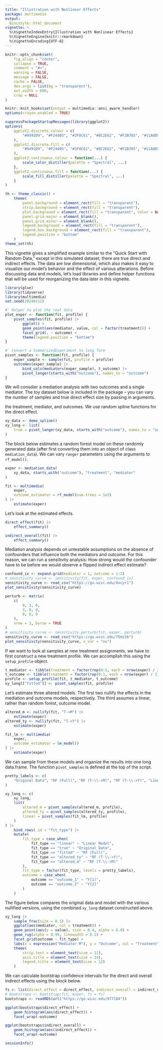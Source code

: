 ```yaml
---
title: "Illustration with Nonlinear Effects"
package: multimedia
output: 
  BiocStyle::html_document
vignette: >
  %\VignetteIndexEntry{Illustration with Nonlinear Effects}
  %\VignetteEngine{knitr::rmarkdown}
  %\VignetteEncoding{UTF-8}
---
```


```r
knitr::opts_chunk$set(
    fig.align = "center",
    collapse = TRUE,
    comment = "#>",
    warning = FALSE,
    message = FALSE,
    cache = FALSE,
    dev.args = list(bg = "transparent"),
    out.width = 600,
    crop = NULL
)

knitr::knit_hooks$set(output = multimedia::ansi_aware_handler)
options(crayon.enabled = TRUE)

suppressPackageStartupMessages(library(ggplot2))
options(
    ggplot2.discrete.colour = c(
        "#9491D9", "#F24405", "#3F8C61", "#8C2E62", "#F2B705", "#11A0D9"
    ),
    ggplot2.discrete.fill = c(
        "#9491D9", "#F24405", "#3F8C61", "#8C2E62", "#F2B705", "#11A0D9"
    ),
    ggplot2.continuous.colour = function(...) {
        scale_color_distiller(palette = "Spectral", ...)
    },
    ggplot2.continuous.fill = function(...) {
        scale_fill_distiller(palette = "Spectral", ...)
    }
)

th <- theme_classic() +
    theme(
        panel.background = element_rect(fill = "transparent"),
        strip.background = element_rect(fill = "transparent"),
        plot.background = element_rect(fill = "transparent", color = NA),
        panel.grid.major = element_blank(),
        panel.grid.minor = element_blank(),
        legend.background = element_rect(fill = "transparent"),
        legend.box.background = element_rect(fill = "transparent"),
        legend.position = "bottom"
    )
theme_set(th)
```

This vignette gives a simplified example similar to the "Quick Start with Random
Data," except in this simulated dataset, there are true direct and indirect
effects. The data are low dimensional, which also makes it easy to visualize our
model's behavior and the effect of various alterations. Before discussing data
and models, let's load libraries and define helper functions that will be used
for reorganizing the data later in this vignette. 

```r
library(glue)
library(tidyverse)
library(multimedia)
set.seed(20240111)

#' Helper to plot the real data
plot_exper <- function(fit, profile) {
    pivot_samples(fit, profile) |>
        ggplot() +
        geom_point(aes(mediator, value, col = factor(treatment))) +
        facet_grid(. ~ outcome) +
        theme(legend.position = "bottom")
}

#' Convert a SummarizedExperiment to long form
pivot_samples <- function(fit, profile) {
    exper_sample <- sample(fit, profile = profile)
    outcomes(exper_sample) |>
        bind_cols(mediators(exper_sample), t_outcome) |>
        pivot_longer(starts_with("outcome"), names_to = "outcome")
}
```

We will consdier a mediation analysis with two outcomes and a single mediator.
The toy dataset below is included in the package -- you can vary the number of
samples and true direct effect size by passing in arguments.

the treatment, mediator, and outcomes. We use
random spline functions for the direct effect.

```r
xy_data <- demo_spline()
xy_long <- list(
    true = pivot_longer(xy_data, starts_with("outcome"), names_to = "outcome")
)
```

The block below estimates a random forest model on these randomly generated data
(after first converting them into an object of class `mediation_data`). We can
vary `ranger` parameters using the arguments to `rf_model()`.

```r
exper <- mediation_data(
    xy_data, starts_with("outcome"), "treatment", "mediator"
)

fit <- multimedia(
    exper,
    outcome_estimator = rf_model(num.trees = 1e3)
) |>
    estimate(exper)
```

Let's look at the estimated effects.

```r
direct_effect(fit) |>
    effect_summary()

indirect_overall(fit) |>
    effect_summary()
```

Mediation analysis depends on untestable assumptions on the absence of
confounders that influence both the mediators and outcome. For this reason, we
can run a sensitivity analysis: How strong would the confounder have to be
before we would observe a flipped indirect effect estimate?

```r
confound_ix <- expand.grid(mediator = 1, outcome = 1:2)
# sensitivity_curve <- sensitivity(fit, exper, confound_ix)
sensitivity_curve <- read_csv("https://go.wisc.edu/0xcyr1")
plot_sensitivity(sensitivity_curve)
```

```r
perturb <- matrix(
    c(
        0, 3, 0,
        3, 0, 0,
        0, 0, 0
    ),
    nrow = 3, byrow = TRUE
)
# sensitivity_curve <- sensitivity_perturb(fit, exper, perturb)
sensitivity_curve <- read_csv("https://go.wisc.edu/75mz1b")
plot_sensitivity(sensitivity_curve, x_var = "nu")
```

If we want to look at samples at new treatment assignments, we have to first
construct a new treatment profile. We can accomplish this using the
`setup_profile` object.

```r
t_mediator <- tibble(treatment = factor(rep(0:1, each = nrow(exper) / 2)))
t_outcome <- tibble(treatment = factor(rep(0:1, each = nrow(exper) / 2)))
profile <- setup_profile(fit, t_mediator, t_outcome)
xy_long[["fitted"]] <- pivot_samples(fit, profile)
```

Let's estimate three altered models. The first two nullify the effects in the
mediation and outcome models, respectively. The third assumes a linear, rather
than random forest, outcome model.

```r
altered_m <- nullify(fit, "T->M") |>
    estimate(exper)
altered_ty <- nullify(fit, "T->Y") |>
    estimate(exper)

fit_lm <- multimedia(
    exper,
    outcome_estimator = lm_model()
) |>
    estimate(exper)
```

We can sample from these models and organize the results into one long
data.frame. The function `pivot_samples` is defined at the top of the script.

```r
pretty_labels <- c(
    "Original Data", "RF (Full)", "RF (T-\\->M)", "RF (T-\\->Y)", "Linear Model"
)

xy_long <- c(
    xy_long,
    list(
        altered_m = pivot_samples(altered_m, profile),
        altered_ty = pivot_samples(altered_ty, profile),
        linear = pivot_samples(fit_lm, profile)
    )
) |>
    bind_rows(.id = "fit_type") |>
    mutate(
        fit_type = case_when(
            fit_type == "linear" ~ "Linear Model",
            fit_type == "true" ~ "Original Data",
            fit_type == "fitted" ~ "RF (Full)",
            fit_type == "altered_ty" ~ "RF (T-\\->Y)",
            fit_type == "altered_m" ~ "RF (T-\\->M)"
        ),
        fit_type = factor(fit_type, levels = pretty_labels),
        outcome = case_when(
            outcome == "outcome_1" ~ "Y[1]",
            outcome == "outcome_2" ~ "Y[2]"
        )
    )
```

The figure below compares the original data and model with the various nullified
versions, using the combined `xy_long` dataset constructed above.

```r
xy_long |>
    sample_frac(size = 0.1) |>
    ggplot(aes(mediator, col = treatment)) +
    geom_point(aes(y = value), size = 0.4, alpha = 0.9) +
    geom_rug(alpha = 0.99, linewidth = 0.1) +
    facet_grid(outcome ~ fit_type) +
    labs(x = expression("Mediator M"), y = "Outcome", col = "Treatment") +
    theme(
        strip.text = element_text(size = 11),
        axis.title = element_text(size = 14),
        legend.title = element_text(size = 12)
    )
```

We can calculate bootstrap confidence intervals for the direct and overall
indirect effects using the block below.

```r
fs <- list(direct_effect = direct_effect, indirect_overall = indirect_overall)
# bootstraps <- bootstrap(fit, exper, fs = fs)
bootstraps <- readRDS(url("https://go.wisc.edu/977l04"))

ggplot(bootstraps$direct_effect) +
    geom_histogram(aes(direct_effect)) +
    facet_wrap(~outcome)

ggplot(bootstraps$indirect_overall) +
    geom_histogram(aes(indirect_effect)) +
    facet_wrap(~outcome)
```

```r
sessionInfo()
```
